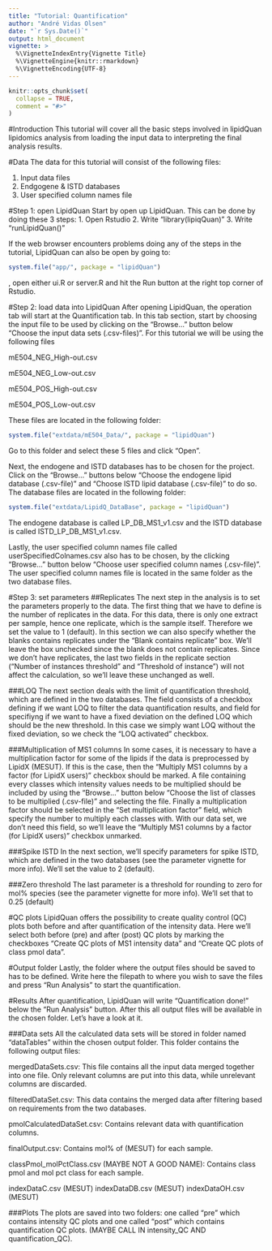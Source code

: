 ```yaml
---
title: "Tutorial: Quantification"
author: "André Vidas Olsen"
date: "`r Sys.Date()`"
output: html_document
vignette: >
  %\VignetteIndexEntry{Vignette Title}
  %\VignetteEngine{knitr::rmarkdown}
  %\VignetteEncoding{UTF-8}
---
```


```r
knitr::opts_chunk$set(
  collapse = TRUE,
  comment = "#>"
)
```

#Introduction
This tutorial will cover all the basic steps involved in lipidQuan lipidomics analysis from loading the input data to interpreting the final analysis results.

#Data
The data for this tutorial will consist of the following files:

1. Input data files
2. Endgogene & ISTD databases
3. User specified column names file

#Step 1: open LipidQuan
Start by open up LipidQuan. This can be done by doing these 3 steps:
1. Open Rstudio
2. Write "library(lipiqQuan)"
3. Write "runLipidQuan()"

If the web browser encounters problems doing any of the steps in the tutorial, LipidQuan can also be open by going to:
```r
system.file("app/", package = "lipidQuan")
```
, open either ui.R or server.R and hit the Run button at the right top corner of Rstudio. 


#Step 2: load data into LipidQuan
After opening LipidQuan, the operation tab will start at the Quantification tab. In this tab section, start by choosing the input file to be used by clicking on the "Browse..." button below "Choose the input data sets (.csv-files)". For this tutorial we will be using the following files 

mE504_NEG_High-out.csv

mE504_NEG_Low-out.csv

mE504_POS_High-out.csv

mE504_POS_Low-out.csv

These files are located in the following folder:  
```r
system.file("extdata/mE504_Data/", package = "lipidQuan")
```
Go to this folder and select these 5 files and click "Open".


Next, the endogene and ISTD databases has to be chosen for the project. Click on the "Browse..." buttons below "Choose the endogene lipid database (.csv-file)" and "Choose ISTD lipid database (.csv-file)" to do so. The database files are located in the following folder:
```r
system.file("extdata/LipidQ_DataBase", package = "lipidQuan")
```

The endogene database is called LP_DB_MS1_v1.csv and the ISTD database is called ISTD_LP_DB_MS1_v1.csv.


Lastly, the user specified column names file called userSpecifiedColnames.csv also has to be chosen, by the clicking "Browse..." button below "Choose user specified column names (.csv-file)". The user specified column names file is located in the same folder as the two database files.


#Step 3: set parameters
##Replicates
The next step in the analysis is to set the parameters properly to the data. The first thing that we have to define is the number of replicates in the data. For this data, there is only one extract per sample, hence one replicate, which is the sample itself. Therefore we set the value to 1 (default). In this section we can also specify whether the blanks contains replicates under the "Blank contains replicate" box. We'll leave the box unchecked since the blank does not contain replicates. Since we don't have replicates, the last two fields in the replicate section ("Number of instances threshold" and "Threshold of instance") will not affect the calculation, so we'll leave these unchanged as well.



###LOQ
The next section deals with the limit of quantification threshold, which are defined in the two databases. The field consists of a checkbox defining if we want LOQ to filter the data quantification results, and field for specifiyng if we want to have a fixed deviation on the defined LOQ which should be the new threshold. In this case we simply want LOQ without the fixed deviation, so we check the "LOQ activated" checkbox.


###Multiplication of MS1 columns
In some cases, it is necessary to have a multiplication factor for some of the lipids if the data is preprocessed by LipidX (MESUT). If this is the case, then the "Multiply MS1 columns by a factor (for LipidX users)" checkbox should be marked. A file containing every classes which intensity values needs to be multiplied should be included by using the "Browse..." button below "Choose the list of classes to be multiplied (.csv-file)" and selecting the file. Finally a multiplication factor should be selected in the "Set multiplication factor" field, which specify the number to multiply each classes with. With our data set, we don't need this field, so we'll leave the "Multiply MS1 columns by a factor (for LipidX users)" checkbox unmarked.

###Spike ISTD
In the next section, we'll specify parameters for spike ISTD, which are defined in the two databases (see the parameter vignette for more info). We'll set the value to 2 (default).

###Zero threshold
The last parameter is a threshold for rounding to zero for mol% species (see the parameter vignette for more info). We'll set that to 0.25 (default)


#QC plots
LipidQuan offers the possibility to create quality control (QC) plots both before and after quantification of the intensity data. Here we'll select both before (pre) and after (post) QC plots by marking the checkboxes "Create QC plots of MS1 intensity data" and "Create QC plots of class pmol data".

#Output folder
Lastly, the folder where the output files should be saved to has to be defined. Write here the filepath to where you wish to save the files and press "Run Analysis" to start the quantification.

#Results
After quantification, LipidQuan will write "Quantification done!" below the "Run Analysis" button. After this all output files will be available in the chosen folder. Let's have a look at it. 

###Data sets
All the calculated data sets will be stored in folder named "dataTables" within the chosen output folder. This folder contains the following output files:

mergedDataSets.csv: This file contains all the input data merged together into one file. Only relevant columns are put into this data, while unrelevant columns are discarded.

filteredDataSet.csv: This data contains the merged data after filtering based on requirements from the two databases.

pmolCalculatedDataSet.csv: Contains relevant data with quantification columns.

finalOutput.csv: Contains mol% of (MESUT) for each sample.

classPmol_molPctClass.csv (MAYBE NOT A GOOD NAME): Contains class pmol and mol pct class for each sample.

indexDataC.csv (MESUT)
indexDataDB.csv (MESUT)
indexDataOH.csv (MESUT)



###Plots
The plots are saved into two folders: one called "pre" which contains intensity QC plots and one called "post" which contains quantification QC plots. (MAYBE CALL IN intensity_QC AND quantification_QC).


